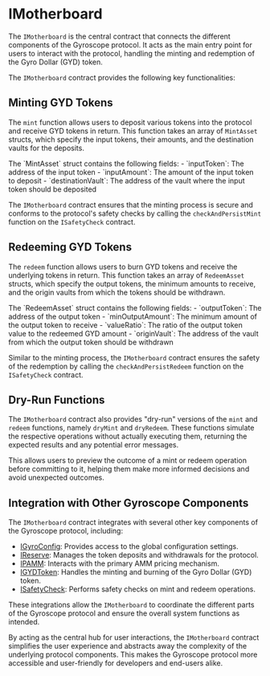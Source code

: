 
# IMotherboard

The `IMotherboard` is the central contract that connects the different components of the Gyroscope protocol. It acts as the main entry point for users to interact with the protocol, handling the minting and redemption of the Gyro Dollar (GYD) token.

The `IMotherboard` contract provides the following key functionalities:

## Minting GYD Tokens

The `mint` function allows users to deposit various tokens into the protocol and receive GYD tokens in return. This function takes an array of `MintAsset` structs, which specify the input tokens, their amounts, and the destination vaults for the deposits.

<Callout type="info">
The `MintAsset` struct contains the following fields:
- `inputToken`: The address of the input token
- `inputAmount`: The amount of the input token to deposit
- `destinationVault`: The address of the vault where the input token should be deposited
</Callout>

The `IMotherboard` contract ensures that the minting process is secure and conforms to the protocol's safety checks by calling the `checkAndPersistMint` function on the `ISafetyCheck` contract.

## Redeeming GYD Tokens

The `redeem` function allows users to burn GYD tokens and receive the underlying tokens in return. This function takes an array of `RedeemAsset` structs, which specify the output tokens, the minimum amounts to receive, and the origin vaults from which the tokens should be withdrawn.

<Callout type="info">
The `RedeemAsset` struct contains the following fields:
- `outputToken`: The address of the output token
- `minOutputAmount`: The minimum amount of the output token to receive
- `valueRatio`: The ratio of the output token value to the redeemed GYD amount
- `originVault`: The address of the vault from which the output token should be withdrawn
</Callout>

Similar to the minting process, the `IMotherboard` contract ensures the safety of the redemption by calling the `checkAndPersistRedeem` function on the `ISafetyCheck` contract.

## Dry-Run Functions

The `IMotherboard` contract also provides "dry-run" versions of the `mint` and `redeem` functions, namely `dryMint` and `dryRedeem`. These functions simulate the respective operations without actually executing them, returning the expected results and any potential error messages.

This allows users to preview the outcome of a mint or redeem operation before committing to it, helping them make more informed decisions and avoid unexpected outcomes.

## Integration with Other Gyroscope Components

The `IMotherboard` contract integrates with several other key components of the Gyroscope protocol, including:

- [IGyroConfig](/igyro-config): Provides access to the global configuration settings.
- [IReserve](/ireserve): Manages the token deposits and withdrawals for the protocol.
- [IPAMM](/ipamm): Interacts with the primary AMM pricing mechanism.
- [IGYDToken](/section-permalink/igyd-token): Handles the minting and burning of the Gyro Dollar (GYD) token.
- [ISafetyCheck](/isafety-check): Performs safety checks on mint and redeem operations.

These integrations allow the `IMotherboard` to coordinate the different parts of the Gyroscope protocol and ensure the overall system functions as intended.

By acting as the central hub for user interactions, the `IMotherboard` contract simplifies the user experience and abstracts away the complexity of the underlying protocol components. This makes the Gyroscope protocol more accessible and user-friendly for developers and end-users alike.